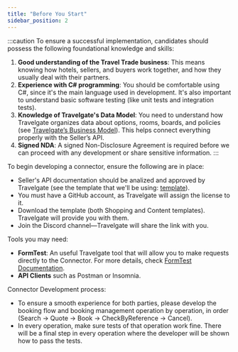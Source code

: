 ```yaml
---
title: "Before You Start"
sidebar_position: 2
---
```


:::caution
To ensure a successful implementation, candidates should possess the following foundational knowledge and skills:

1. **Good understanding of the Travel Trade business**: This means knowing how hotels, sellers, and buyers work together, and how they usually deal with their partners.
2. **Experience with C# programming**: You should be comfortable using C#, since it's the main language used in development. It's also important to understand basic software testing (like unit tests and integration tests).
3. **Knowledge of Travelgate's Data Model**: You need to understand how Travelgate organizes data about options, rooms, boards, and policies (see [Travelgate’s Business Model](/docs/get-started/travelgate-business-model)). This helps connect everything properly with the Seller’s API.
4. **Signed NDA**: A signed Non-Disclosure Agreement is required before we can proceed with any development or share sensitive information.
:::

To begin developing a connector, ensure the following are in place:

- Seller's API documentation should be analized and approved by Travelgate (see the template that we'll be using: [template](./technical-analysis.mdx)).
- You must have a GitHub account, as Travelgate will assign the license to it.
- Download the template (both Shopping and Content templates). Travelgate will provide you with them.
- Join the Discord channel—Travelgate will share the link with you.

Tools you may need:

- **FormTest**: An useful Travelgate tool that will allow you to make requests directly to the Connector. For more details, check [FormTest Documentation](../tools-and-helpers/formtest-documentation.mdx).
- **API Clients** such as Postman or Insomnia.

Connector Development process:

- To ensure a smooth experience for both parties, please develop the booking flow and booking management operation by operation, in order (Search -> Quote -> Book -> CheckByReference -> Cancel).
- In every operation, make sure tests of that operation work fine. There will be a final step in every operation where the developer will be shown how to pass the tests.